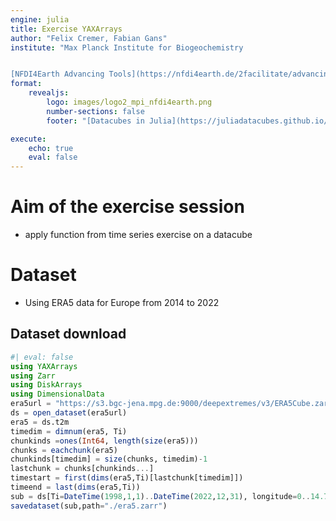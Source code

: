 ```yaml
---
engine: julia
title: Exercise YAXArrays
author: "Felix Cremer, Fabian Gans"
institute: "Max Planck Institute for Biogeochemistry 


[NFDI4Earth Advancing Tools](https://nfdi4earth.de/2facilitate/advancing-tools)"
format: 
    revealjs:
        logo: images/logo2_mpi_nfdi4earth.png
        number-sections: false
        footer: "[Datacubes in Julia](https://juliadatacubes.github.io/datacubes_in_julia_workshop/)"

execute:
    echo: true
    eval: false
---
```


# Aim of the exercise session

- apply function from time series exercise on a datacube

# Dataset

- Using ERA5 data for Europe from 2014 to 2022

## Dataset download

```julia
#| eval: false
using YAXArrays
using Zarr
using DiskArrays
using DimensionalData
era5url = "https://s3.bgc-jena.mpg.de:9000/deepextremes/v3/ERA5Cube.zarr"
ds = open_dataset(era5url)
era5 = ds.t2m
timedim = dimnum(era5, Ti)
chunkinds =ones(Int64, length(size(era5)))
chunks = eachchunk(era5)
chunkinds[timedim] = size(chunks, timedim)-1
lastchunk = chunks[chunkinds...]
timestart = first(dims(era5,Ti)[lastchunk[timedim]])
timeend = last(dims(era5,Ti))
sub = ds[Ti=DateTime(1998,1,1)..DateTime(2022,12,31), longitude=0..14.76,latitude=30.1..60]
savedataset(sub,path="./era5.zarr")
```